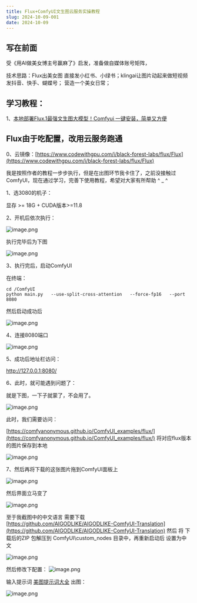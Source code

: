 ```yaml
---
title: Flux+ComfyUI文生图云服务实操教程
slug: 2024-10-09-001
date: 2024-10-09
---
```


## 写在前面

受《用AI做美女博主号赢麻了》启发，准备做自媒体账号矩阵，

技术思路：Flux出美女图 直接发小红书、小绿书；klingai让图片动起来做短视频发抖音、快手、蝴蝶号；
营造一个美女日常；

## 学习教程：

1、[本地部署Flux.1最强文生图大模型！Comfyui 一键安装，简单又方便](https://wangwenjie1314.github.io/wemedia/weekly/2024-10-09-003/) 


## Flux由于吃配置，改用云服务跑通

0、云镜像：[https://www.codewithgpu.com/i/black-forest-labs/flux/Flux](https://www.codewithgpu.com/i/black-forest-labs/flux/Flux)


我是按照作者的教程一步步执行，但是在出图环节我卡住了，之前没接触过ComfyUI，现在通过学习，完善下使用教程，希望对大家有所帮助 ^ _ ^

1、选3080的机子：

显存 >= 18G + CUDA版本>=11.8

2、开机后依次执行：

![image.png](https://codewithgpu-image-1310972338.cos.ap-beijing.myqcloud.com/317334-417830533-HPOOFqSvt6B9plPnlNBB.png)

执行完毕后为下图

![image.png](https://codewithgpu-image-1310972338.cos.ap-beijing.myqcloud.com/317334-198273124-j8JNTf2EGfOnnYgoWQnd.png)

3、执行完后，启动ComfyUI

在终端：

```
cd /ComfyUI
python main.py   --use-split-cross-attention   --force-fp16   --port 8080
```

然后启动成功后

![image.png](https://codewithgpu-image-1310972338.cos.ap-beijing.myqcloud.com/317334-522692762-3pr6GMBHr0anPBYmmU4U.png)

4、连接8080端口

![image.png](https://codewithgpu-image-1310972338.cos.ap-beijing.myqcloud.com/317334-958031859-VjHDQjs3E3k5kzOqZ0oI.png)

5、成功后地址栏访问：

http://127.0.0.1:8080/

6、此时，就可能遇到问题了：

就是下图，一下子就蒙了，不会用了。

![image.png](https://codewithgpu-image-1310972338.cos.ap-beijing.myqcloud.com/317334-837581701-YeDzfqQ9eMRlZTFEcokU.png)

此时，我们需要访问：

[https://comfyanonymous.github.io/ComfyUI_examples/flux/](https://comfyanonymous.github.io/ComfyUI_examples/flux/) 将对应flux版本的图片保存到本地

![image.png](https://codewithgpu-image-1310972338.cos.ap-beijing.myqcloud.com/317334-14269876-ChH2iX9xnIx4Aw7XmgK9.png)

7、然后再将下载的这张图片拖到ComfyUI面板上

![image.png](https://codewithgpu-image-1310972338.cos.ap-beijing.myqcloud.com/317334-752320032-RdTIFwnSeizd2UAZEpt9.png)

然后界面立马变了

![image.png](https://codewithgpu-image-1310972338.cos.ap-beijing.myqcloud.com/317334-564044490-lo3N8zYqKtDsImeGDuHy.png)

至于我截图中的中文语言 需要下载[https://github.com/AIGODLIKE/AIGODLIKE-ComfyUI-Translation](https://github.com/AIGODLIKE/AIGODLIKE-ComfyUI-Translation) 然后 将 下载后的ZIP 包解压到 ComfyUI\custom_nodes 目录中，再重新启动后 设置为中文

![image.png](https://codewithgpu-image-1310972338.cos.ap-beijing.myqcloud.com/317334-772095446-8KUyKUCEtGe7kFWOZOe1.png)

然后修改下配置：
![image.png](https://codewithgpu-image-1310972338.cos.ap-beijing.myqcloud.com/317334-888908031-Bk7JOPj9AXo1JWjgb76t.png)



输入提示词 [美图提示词大全](https://wangwenjie1314.github.io/wemedia/weekly/2024-10-09-002/) 出图：

![image.png](https://codewithgpu-image-1310972338.cos.ap-beijing.myqcloud.com/317334-752104314-D6ePkP9VgtXLaIIyWecO.png)
